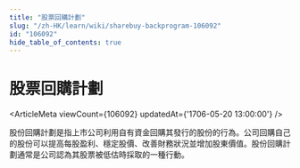```yaml
---
title: "股票回購計劃"
slug: "/zh-HK/learn/wiki/sharebuy-backprogram-106092"
id: "106092"
hide_table_of_contents: true
---
```



# 股票回購計劃

<ArticleMeta viewCount={106092} updatedAt={'1706-05-20 13:00:00'} />

股份回購計劃是指上市公司利用自有資金回購其發行的股份的行為。公司回購自己的股份可以提高每股盈利、穩定股價、改善財務狀況並增加股東價值。股份回購計劃通常是公司認為其股票被低估時採取的一種行動。
